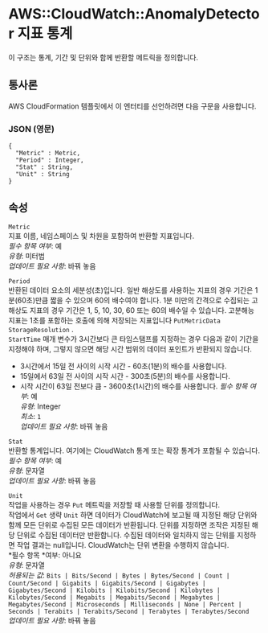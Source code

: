 # AWS::CloudWatch::AnomalyDetector 지표 통계

이 구조는 통계, 기간 및 단위와 함께 반환할 메트릭을 정의합니다.

## 통사론

AWS CloudFormation 템플릿에서 이 엔터티를 선언하려면 다음 구문을 사용합니다.

### JSON (영문)

```
{
  "Metric" : Metric,
  "Period" : Integer,
  "Stat" : String,
  "Unit" : String
}
```

## 속성

`Metric`  
지표 이름, 네임스페이스 및 차원을 포함하여 반환할 지표입니다.  
_필수 항목 여부_: 예  
_유형_: 미터법  
_업데이트 필요 사항_: 바꿔 놓음

`Period`  
반환된 데이터 요소의 세분성(초)입니다. 일반 해상도를 사용하는 지표의 경우 기간은 1분(60초)만큼 짧을 수 있으며 60의 배수여야 합니다. 1분 미만의 간격으로 수집되는 고해상도 지표의 경우 기간은 1, 5, 10, 30, 60 또는 60의 배수일 수 있습니다. 고분해능 지표는 1초를 포함하는 호출에 의해 저장되는 지표입니다 `PutMetricData` `StorageResolution` .  
 `StartTime` 매개 변수가 3시간보다 큰 타임스탬프를 지정하는 경우 다음과 같이 기간을 지정해야 하며, 그렇지 않으면 해당 시간 범위의 데이터 포인트가 반환되지 않습니다.

- 3시간에서 15일 전 사이의 시작 시간 - 60초(1분)의 배수를 사용합니다.
- 15일에서 63일 전 사이의 시작 시간 - 300초(5분)의 배수를 사용합니다.
- 시작 시간이 63일 전보다 큼 - 3600초(1시간)의 배수를 사용합니다.
  _필수 항목 여부_: 예  
  _유형_: Integer  
  _최소_: `1`  
  _업데이트 필요 사항_: 바꿔 놓음

`Stat`  
반환할 통계입니다. 여기에는 CloudWatch 통계 또는 확장 통계가 포함될 수 있습니다.  
_필수 항목 여부_: 예  
_유형_: 문자열  
_업데이트 필요 사항_: 바꿔 놓음

`Unit`  
작업을 사용하는 경우 `Put` 메트릭을 저장할 때 사용할 단위를 정의합니다.  
작업에서 `Get` 생략 `Unit` 하면 데이터가 CloudWatch에 보고될 때 지정된 해당 단위와 함께 모든 단위로 수집된 모든 데이터가 반환됩니다. 단위를 지정하면 조작은 지정된 해당 단위로 수집된 데이터만 반환합니다. 수집된 데이터와 일치하지 않는 단위를 지정하면 작업 결과는 null입니다. CloudWatch는 단위 변환을 수행하지 않습니다.  
*필수 항목 *여부: 아니요  
_유형_: 문자열  
_허용되는 값_: `Bits | Bits/Second | Bytes | Bytes/Second | Count | Count/Second | Gigabits | Gigabits/Second | Gigabytes | Gigabytes/Second | Kilobits | Kilobits/Second | Kilobytes | Kilobytes/Second | Megabits | Megabits/Second | Megabytes | Megabytes/Second | Microseconds | Milliseconds | None | Percent | Seconds | Terabits | Terabits/Second | Terabytes | Terabytes/Second`  
_업데이트 필요 사항_: 바꿔 놓음
